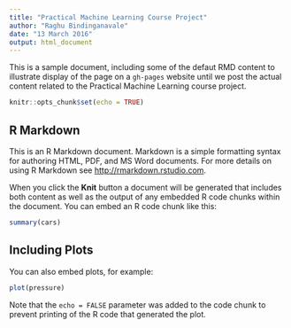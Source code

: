 ---
title: "Practical Machine Learning Course Project"
author: "Raghu Bindinganavale"
date: "13 March 2016"
output: html_document
---
This is a sample document, including some of the defaut RMD content to illustrate display of the page on a `gh-pages` website until we post the actual content related to the Practical Machine Learning course project. 
```{r setup, include=FALSE}
knitr::opts_chunk$set(echo = TRUE)
```

## R Markdown

This is an R Markdown document. Markdown is a simple formatting syntax for authoring HTML, PDF, and MS Word documents. For more details on using R Markdown see <http://rmarkdown.rstudio.com>.

When you click the **Knit** button a document will be generated that includes both content as well as the output of any embedded R code chunks within the document. You can embed an R code chunk like this:

```{r cars}
summary(cars)
```

## Including Plots

You can also embed plots, for example:

```{r pressure, echo=FALSE}
plot(pressure)
```

Note that the `echo = FALSE` parameter was added to the code chunk to prevent printing of the R code that generated the plot.
